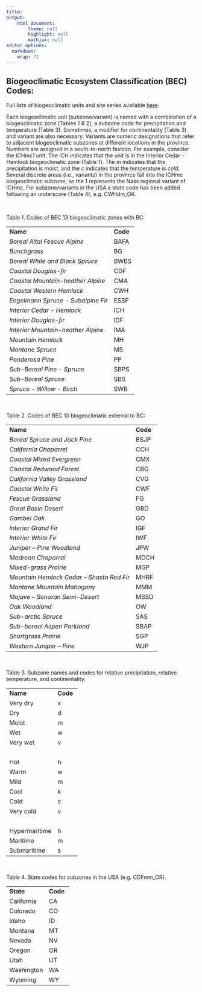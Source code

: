 ```yaml
---
title: 
output: 
    html_document:
        theme: null
        highlight: null
        mathjax: null
editor_options: 
  markdown: 
    wrap: 72
---
```


## Biogeoclimatic Ecosystem Classification (BEC) Codes:

Full lists of biogeoclimatic units and site series available
<a href="https://www.for.gov.bc.ca/hre/becweb/resources/codes-standards/standards-becdb.html#intro" target="_blank">here</a>.

Each biogeoclimatic unit (subzone/variant) is named with a combination
of a biogeoclimatic zone (Tables 1 & 2), a subzone code for
precipitation and temperature (Table 3). Sometimes, a modifier for
continentality (Table 3) and variant are also necessary. Variants are
numeric designations that refer to adjacent biogeoclimatic subzones at
different locations in the province. Numbers are assigned in a
south-to-north fashion. For example, consider the ICHmc1 unit. The ICH
indicates that the unit is in the Interior Cedar - Hemlock
biogeoclimatic zone (Table 1). The *m* indicates that the precipitation
is *moist*, and the *c* indicates that the temperature is *cold*.
Several discrete areas (i.e., variants) in the province fall into the
ICHmc biogeoclimatic subzone, so the 1 represents the Nass regional
variant of ICHmc. For subzone/variants in the USA a state code has been
added following an underscore (Table 4), e.g. CWHdm_OR.

   

Table 1. Codes of BEC 13 biogeoclimatic zones with BC:

|                                    |           |
|------------------------------------|-----------|
| **Name**                           | **Code**  |
| *Boreal Altai Fescue Alpine*       | BAFA      |
| *Bunchgrass*                       | BG        |
| *Boreal White and Black Spruce*    | BWBS      |
| *Coastal Douglas-fir*              | CDF       |
| *Coastal Mountain-heather Alpine*  | CMA       |
| *Coastal Western Hemlock*          | CWH       |
| *Engelmann Spruce - Subalpine Fir* | ESSF      |
| *Interior Cedar - Hemlock*         | ICH       |
| *Interior Douglas-fir*             | IDF       |
| *Interior Mountain-heather Alpine* | IMA       |
| *Mountain Hemlock*                 | MH        |
| *Montane Spruce*                   | MS        |
| *Ponderosa Pine*                   | PP        |
| *Sub-Boreal Pine - Spruce*         | SBPS      |
| *Sub-Boreal Spruce*                | SBS       |
| *Spruce - Willow - Birch*          | SWB       |

   

Table 2. Codes of BEC 13 biogeoclimatic external to BC:

|                                           |           |
|-------------------------------------------|-----------|
| **Name**                                  | **Code**  |
| *Boreal Spruce and Jack Pine*             | BSJP      |
| *California Chaparrel*                    | CCH       |
| *Coastal Mixed Evergreen*                 | CMX       |
| *Coastal Redwood Forest*                  | CRG       |
| *California Valley Grassland*             | CVG       |
| *Coastal White Fir*                       | CWF       |
| *Fescue Grassland*                        | FG        |
| *Great Basin Desert*                      | GBD       |
| *Gambel Oak*                              | GO        |
| *Interior Grand Fir*                      | IGF       |
| *Interior White Fir*                      | IWF       |
| *Juniper – Pine Woodland*                 | JPW       |
| *Madrean Chaparral*                       | MDCH      |
| *Mixed-grass Prairie*                     | MGP       |
| *Mountain Hemlock Cedar – Shasta Red Fir* | MHRF      |
| *Montane Mountain Mahogony*               | MMM       |
| *Mojave – Sonoran Semi-Desert*            | MSSD      |
| *Oak Woodland*                            | OW        |
| *Sub-arctic Spruce*                       | SAS       |
| *Sub-boreal Aspen Parkland*               | SBAP      |
| *Shortgrass Prairie*                      | SGP       |
| *Western Juniper – Pine*                  | WJP       |

   

Table 3. Subzone names and codes for relative precipitation, relative
temperature, and continentality.

|               |           |
|---------------|-----------|
| **Name**      | **Code**  |
| Very dry      | x         |
| Dry           | d         |
| Moist         | m         |
| Wet           | w         |
| Very wet      | v         |
|               |           |
| Hot           | h         |
| Warm          | w         |
| Mild          | m         |
| Cool          | k         |
| Cold          | c         |
| Very cold     | v         |
|               |           |
| Hypermaritime | h         |
| Maritime      | m         |
| Submaritime   | s         |

   

Table 4. State codes for subzones in the USA (e.g. CDFmm_OR).

|            |           |
|------------|-----------|
| **State**  | **Code**  |
| California | CA        |
| Colorado   | CO        |
| Idaho      | ID        |
| Montana    | MT        |
| Nevada     | NV        |
| Oregon     | OR        |
| Utah       | UT        |
| Washington | WA        |
| Wyoming    | WY        |
